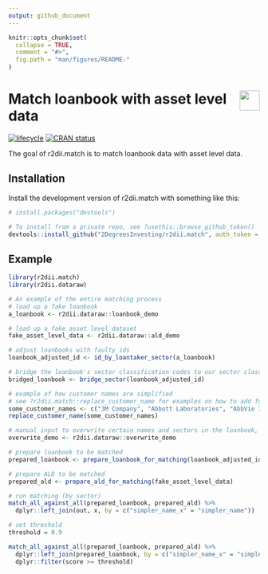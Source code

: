 ```yaml
---
output: github_document 
---
```

<!-- README.md is generated from README.Rmd. Please edit that file -->

```r
knitr::opts_chunk$set(
  collapse = TRUE,
  comment = "#>",
  fig.path = "man/figures/README-"
)
```

# <img src="https://i.imgur.com/3jITMq8.png" align="right" height=40 /> Match loanbook with asset level data

<!-- badges: start -->
[![lifecycle](https://img.shields.io/badge/lifecycle-experimental-orange.svg)](https://www.tidyverse.org/lifecycle/#experimental)
[![CRAN status](https://www.r-pkg.org/badges/version/r2dii.match)](https://CRAN.R-project.org/package=r2dii.match)
<!-- badges: end -->

The goal of r2dii.match is to match loanbook data with asset level data.

## Installation

Install the development version of r2dii.match with something like this:

```r
# install.packages("devtools")

# To install from a private repo, see ?usethis::browse_github_token()
devtools::install_github("2DegreesInvesting/r2dii.match", auth_token = "abc")
```

## Example

```r
library(r2dii.match)
library(r2dii.dataraw)

# An example of the entire matching process
# load up a fake loanbook
a_loanbook <- r2dii.dataraw::loanbook_demo

# load up a fake asset level dataset
fake_asset_level_data <- r2dii.dataraw::ald_demo

# adjust loanbooks with faulty ids
loanbook_adjusted_id <- id_by_loantaker_sector(a_loanbook)

# bridge the loanbook's sector classification codes to our sector classification scheme
bridged_loanbook <- bridge_sector(loanbook_adjusted_id)

# example of how customer names are simplified
# see ?r2dii.match::replace_customer_name for examples on how to add further abbreviations/ rules
some_customer_names <- c("3M Company", "Abbott Laboratories", "AbbVie Inc.")
replace_customer_name(some_customer_names)

# manual input to overwrite certain names and sectors in the loanbook, prior to matching
overwrite_demo <- r2dii.dataraw::overwrite_demo

# prepare loanbook to be matched
prepared_loanbook <- prepare_loanbook_for_matching(loanbook_adjusted_id)

# prepare ALD to be matched
prepared_ald <- prepare_ald_for_matching(fake_asset_level_data)

# run matching (by sector)
match_all_against_all(prepared_loanbook, prepared_ald) %>%
  dplyr::left_join(out, x, by = c("simpler_name_x" = "simpler_name"))

# set threshold
threshold = 0.9

match_all_against_all(prepared_loanbook, prepared_ald) %>%
  dplyr::left_join(prepared_loanbook, by = c("simpler_name_x" = "simpler_name")) %>%
  dplyr::filter(score >= threshold)

```

